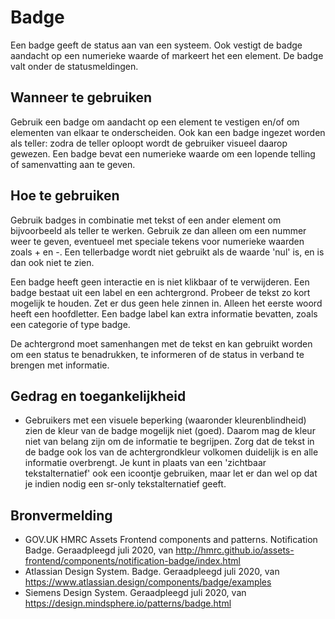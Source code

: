 
# Badge

<StorybookComponent variant="plain" />

Een badge geeft de status aan van een systeem. Ook vestigt de badge aandacht op een numerieke waarde of markeert het een element. De badge valt onder de statusmeldingen.

## Wanneer te gebruiken

Gebruik een badge om aandacht op een element te vestigen en/of om elementen van elkaar te onderscheiden. Ook kan een badge ingezet worden als teller: zodra de teller oploopt wordt de gebruiker visueel daarop gewezen. Een badge bevat een numerieke waarde om een lopende telling of samenvatting aan te geven.

## Hoe te gebruiken

Gebruik badges in combinatie met tekst of een ander element om bijvoorbeeld als teller te werken. Gebruik ze dan alleen om een nummer weer te geven, eventueel met speciale tekens voor numerieke waarden zoals + en -. Een tellerbadge wordt niet gebruikt als de waarde 'nul' is, en is dan ook niet te zien.

Een badge heeft geen interactie en is niet klikbaar of te verwijderen. Een badge bestaat uit een label en een achtergrond. Probeer de tekst zo kort mogelijk te houden. Zet er dus geen hele zinnen in. Alleen het eerste woord heeft een hoofdletter. Een badge label kan extra informatie bevatten, zoals een categorie of type badge.

De achtergrond moet samenhangen met de tekst en kan gebruikt worden om een status te benadrukken, te informeren of de status in verband te brengen met informatie.

## Gedrag en toegankelijkheid

- Gebruikers met een visuele beperking (waaronder kleurenblindheid) zien de kleur van de badge mogelijk niet (goed). Daarom mag de kleur niet van belang zijn om de informatie te begrijpen. Zorg dat de tekst in de badge ook los van de achtergrondkleur volkomen duidelijk is en alle informatie overbrengt. Je kunt in plaats van een 'zichtbaar tekstalternatief' ook een icoontje gebruiken, maar let er dan wel op dat je indien nodig een sr-only tekstalternatief geeft.

## Bronvermelding

- GOV.UK HMRC Assets Frontend components and patterns. Notification Badge. Geraadpleegd juli 2020, van http://hmrc.github.io/assets-frontend/components/notification-badge/index.html
- Atlassian Design System. Badge. Geraadpleegd juli 2020, van
  https://www.atlassian.design/components/badge/examples
- Siemens Design System. Geraadpleegd juli 2020, van https://design.mindsphere.io/patterns/badge.html
